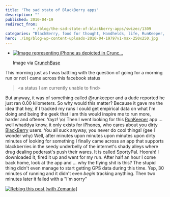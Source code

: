 ```yaml
---
title: 'The sad state of BlackBerry apps'
description: ""
published: 2010-04-19
redirect_from: 
            - /blog/the-sad-state-of-blackberry-apps/swizec/1309
categories: "BlackBerry, food for thought, Handhelds, life, RunKeeper, Smartphone, SportyPal, Uncategorized"
hero: ./img/blog-wp-content-uploads-2010-04-19797v1-max-250x250.jpg
---
```

- [![Image representing iPhone as depicted in Crunc...](./img/blog-wp-content-uploads-2010-04-19797v1-max-250x250.jpg "Image representing iPhone as depicted in Crunc...")](http://www.crunchbase.com/product/iphone)

  Image via [CrunchBase](http://www.crunchbase.com)

This morning just as I was battling with the question of going for a morning run or not I came across this facebook status

> &lt;a status I am currently unable to find>

But anyway, it was of something called @runkeeper and a dude reported he just ran 0.00 kilometers. So why would this matter? Because it gave me the idea that hey, if I tracked my runs I could get empirical data on what I'm doing and being the geek that I am this would inspire me to run more, harder and oftener. Yayz! \\o/ Then I went looking for this [RunKeeper](http://runkeeper.com/ "RunKeeper") app ... well whaddya know, it only exists for [iPhones](http://www.apple.com/iphone "iPhone"), who cares about you dirty [BlackBerry](http://www.blackberry.com "BlackBerry") users. You all suck anyway, you never do cool things! (gee I wonder why) Well, after minutes upon minutes upon minutes upon dirty minutes of looking for something I finally came across an app that supports blackberries in the seedy underbelly of the internet's shady alleys where drug dealing pederast's push their wares. It is called SportyPal. Hoorah! I downloaded it, fired it up and went for my run. After half an hour I come back home, look at the app and ... why the flying shit is this? The stupid thing didn't even manage to start getting GPS data during this time. Yep, 30 minutes of running and it didn't even _begin_ tracking anything. Then two minutes later it failed with a "I'm sorry"

[![Reblog this post \[with Zemanta\]](http://img.zemanta.com/reblog_e.png?x-id=740d9278-a559-4fb4-9cca-c2da19eeb5b1)](http://reblog.zemanta.com/zemified/740d9278-a559-4fb4-9cca-c2da19eeb5b1/ "Reblog this post \[with Zemanta]")